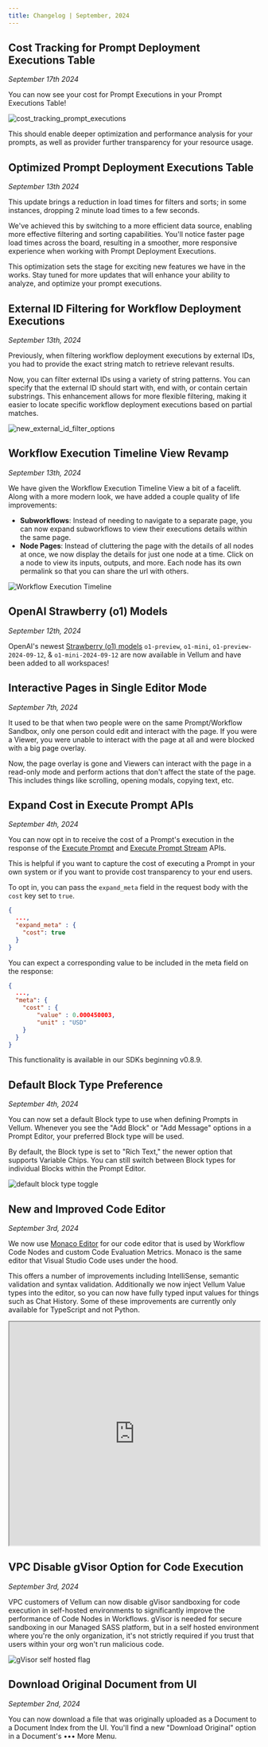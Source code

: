```yaml
---
title: Changelog | September, 2024
---
```


## Cost Tracking for Prompt Deployment Executions Table

_September 17th 2024_

You can now see your cost for Prompt Executions in your Prompt Executions Table!

![cost_tracking_prompt_executions](https://storage.googleapis.com/vellum-public/help-docs/changelogs/2024-09/prompt_executions_cost_tracking.png)

This should enable deeper optimization and performance analysis for your prompts, as well as provider further
transparency for your resource usage.

## Optimized Prompt Deployment Executions Table

_September 13th 2024_

This update brings a reduction in load times for filters and sorts; in some instances, dropping 2 minute load times to a
few seconds.

We've achieved this by switching to a more efficient data source, enabling more effective filtering and sorting
capabilities. You'll notice faster page load times across the board, resulting in a smoother, more responsive experience
when working with Prompt Deployment Executions.

This optimization sets the stage for exciting new features we have in the works. Stay tuned for more updates that
will enhance your ability to analyze, and optimize your prompt executions.


## External ID Filtering for Workflow Deployment Executions

_September 13th, 2024_

Previously, when filtering workflow deployment executions by external IDs, you had to provide the exact string match
to retrieve relevant results.

Now, you can filter external IDs using a variety of string patterns. You can specify that the external ID
should start with, end with, or contain certain substrings. This enhancement allows for more flexible filtering,
making it easier to locate specific workflow deployment executions based on partial matches.

![new_external_id_filter_options](https://storage.googleapis.com/vellum-public/help-docs/changelogs/2024-09/new_workflow_deployment_execution_external_id_filter_options.png)

## Workflow Execution Timeline View Revamp

_September 13th, 2024_

We have given the Workflow Execution Timeline View a bit of a facelift. Along with a more modern look, we have added a couple quality of life improvements:

- **Subworkflows**: Instead of needing to navigate to a separate page, you can now expand subworkflows to view their executions details within the same page.
- **Node Pages**: Instead of cluttering the page with the details of all nodes at once, we now display the details for just one node at a time. Click on a node to view its inputs, outputs, and more. Each node has its own permalink so that you can share the url with others.

![Workflow Execution Timeline](https://storage.googleapis.com/vellum-public/help-docs/changelogs/2024-09/workflow-execution-timeline.png)

## OpenAI Strawberry (o1) Models

_September 12th, 2024_

OpenAI's newest [Strawberry (o1) models](https://openai.com/o1/) `o1-preview`, `o1-mini`, `o1-preview-2024-09-12`, & `o1-mini-2024-09-12` are now available in Vellum and have been added to all workspaces!

## Interactive Pages in Single Editor Mode ##

_September 7th, 2024_

It used to be that when two people were on the same Prompt/Workflow Sandbox, only one person could edit and interact with the page.
If you were a Viewer, you were unable to interact with the page at all and were blocked with a big page overlay.

Now, the page overlay is gone and Viewers can interact with the page in a read-only mode and perform actions that
don't affect the state of the page. This includes things like scrolling, opening modals, copying text, etc.

## Expand Cost in Execute Prompt APIs ##

_September 4th, 2024_

You can now opt in to receive the cost of a Prompt's execution in the response of the [Execute Prompt](/api-reference/prompts/execute-prompt#request.body.expand_meta.cost) and
[Execute Prompt Stream](/api-reference/prompts/execute-prompt-stream#request.body.expand_meta.cost) APIs.

This is helpful if you want to capture the cost of executing a Prompt in your own system or if you want to provide cost
transparency to your end users.

To opt in, you can pass the `expand_meta` field in the request body with the `cost` key set to `true`.
```json
{
  ...,
  "expand_meta" : {
    "cost": true
  }
}
```

You can expect a corresponding value to be included in the meta field on the response:
```json
{
  ...,
  "meta": {
    "cost" : {
        "value" : 0.000450003,
        "unit" : "USD"
    }
  }
}
```

This functionality is available in our SDKs beginning v0.8.9.

## Default Block Type Preference

_September 4th, 2024_

You can now set a default Block type to use when defining Prompts in Vellum. Whenever you see the "Add Block" or "Add Message" options in a Prompt Editor, your preferred Block type will be used.

By default, the Block type is set to "Rich Text," the newer option that supports Variable Chips. You can still switch between Block types for individual Blocks within the Prompt Editor.

![default block type toggle](https://storage.googleapis.com/vellum-public/help-docs/changelogs/2024-09/default-block-type-toggle.png)

## New and Improved Code Editor

_September 3rd, 2024_

We now use [Monaco Editor](https://microsoft.github.io/monaco-editor/) for our code editor that is used by Workflow Code Nodes and custom Code Evaluation Metrics.
Monaco is the same editor that Visual Studio Code uses under the hood.

This offers a number of improvements including IntelliSense, semantic validation and syntax validation. Additionally we now inject Vellum Value types into the editor,
so you can now have fully typed input values for things such as Chat History. Some of these improvements are currently only available for TypeScript and not Python.

<iframe
  src='https://www.loom.com/embed/5b72b48a8e1643b69199e220f46e6bed?sid=11157905-c1f1-4b5d-974f-55229207663f'
  width='100%'
  height='450px'
></iframe>

## VPC Disable gVisor Option for Code Execution

_September 3rd, 2024_

VPC customers of Vellum can now disable gVisor sandboxing for code execution in self-hosted environments to significantly improve the performance of Code Nodes in Workflows.
gVisor is needed for secure sandboxing in our Managed SASS platform, but in a self hosted environment where you're the only organization,
it's not strictly required if you trust that users within your org won't run malicious code.

![gVisor self hosted flag](https://storage.googleapis.com/vellum-public/help-docs/changelogs/2024-09/gvisor-flag.png)

## Download Original Document from UI

_September 2nd, 2024_

You can now download a file that was originally uploaded as a Document to a Document Index from the UI.
You'll find a new "Download Original" option in a Document's ••• More Menu.
